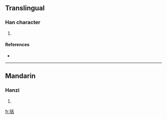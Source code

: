 ==Translingual==

===Han character===
{{Han char|rn=94|rad=犬|as=06|sn=9|four=|canj=大竹竹十口 (KHHJR)}}

# {{defn|Han|sort=犬06}}

====References====
* {{Han ref|kx=0710.240|dkj=20381|dj=1123.010|hdz=21344.110|uh=72E7|ud=29415}}

----

==Mandarin==

===Hanzi===
{{cmn-hanzi|pin=[[tà]] ([[ta4]])|wg=t'a<sup>4</sup>}}

# {{defn|Mandarin}}

[[fr:狧]]